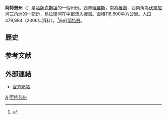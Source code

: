 {{NoteTA|G1=地名}}
{{Infobox settlement
| name                    = 阿特勞州
| native_name             = {{lang|kk|Атырау облысы}}<br/>{{lang|ru|Атырауская область}}
| settlement_type         = [[哈薩克行政區劃|州]]
| image_shield            = Coat of arms of Atyrau.svg
| image_map               = Atyrau in Kazakhstan.svg
| timezone                = [[UTC+5|UTC+5]]
| website                 = http://www.atyrau.gov.kz/
}}
'''阿特勞州'''（{{lang-kk|'''Атырау облысы'''}}）是[[哈薩克斯坦|哈薩克斯坦]]的一個州份。西界[[俄羅斯|俄羅斯]]，南為[[裡海|裡海]]，西南角為[[伏爾加河三角洲|伏爾加河三角洲]]的一部份，[[烏拉爾河|烏拉爾河]]在中部流入裡海。面積118,600平方公里。人口479,984（2006年資料）。<ref>{{Cite web |url=http://www.e-atyrau.kz/rus/index.php?name=Pages&op=page&pid=1 |title=州官方網頁 |access-date=2008-02-29 |archive-date=2008-12-05 |archive-url=https://web.archive.org/web/20081205052613/http://www.e-atyrau.kz/rus/index.php?name=Pages&op=page&pid=1 |dead-url=no }}</ref>首府[[阿特勞|阿特勞]]。

==歷史==

== 参考文献 ==
<div class="references-small">
<references />
</div>

== 外部連結 ==
*[http://www.atyrau.gov.kz/ 官方網站] {{Wayback|url=http://www.atyrau.gov.kz/ |date=20120607170705 }}

{{Authority control}}
{{中亚小作品}}
{{哈萨克斯坦行政区划}}

[[Category:哈萨克斯坦州份|А]]
[[Category:阿特劳州|]]